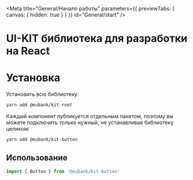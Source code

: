 
<Meta title="General/Начало работы" parameters={{ previewTabs: { canvas: { hidden: true } } }} id="General/start" />

# UI-KIT библиотека для разработки на React

# Установка

Установить всю библиотеку:

```bash
yarn add @eubank/kit-root
```

Каждый компонент публикуется отдельным пакетом, поэтому вы можете подключить только нужный, не устанавливая библиотеку целиком:

```bash
yarn add @eubank/kit-button
```

## Использование

```jsx
import { Button } from '@eubank/kit-button'
```
